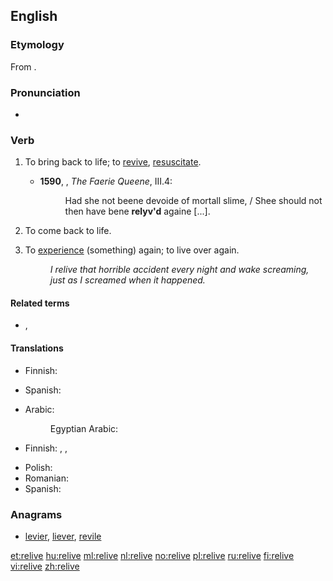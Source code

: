 ==English==
===Etymology===
From {{prefix|re|live|lang=en}}.

===Pronunciation===
*{{a|UK}} {{IPA|/ɹiːˈlɪv/|lang=en}}

===Verb===
{{en-verb|relives|reliving|relived|relived}}

# {{context|obsolete|transitive|lang=en}} To bring back to life; to [[revive]], [[resuscitate]]. {{defdate|16th-17th c.}}
#*'''1590''', {{w|Edmund Spenser}}, ''The Faerie Queene'', III.4:
#*:Had she not beene devoide of mortall slime, / Shee should not then have bene '''relyv'd''' againe [...].
# {{context|intransitive|lang=en}} To come back to life.
# {{context|transitive|lang=en}} To [[experience]] (something) again; to live over again. {{defdate|from 18th c.}}
#:''I relive that horrible accident every night and wake screaming, just as I screamed when it happened.''

====Related terms====
* {{l|en|re-experience}}, {{l|en|reexperience}}

====Translations====
{{trans-top|to come back to life}}
* Finnish: {{t+|fi|virota}}
{{trans-mid}}
* Spanish: {{t+|es|revivir}}
{{trans-bottom}}

{{trans-top|to experience again}}
* Arabic: {{t|ar|أَحْيَى}}
*: Egyptian Arabic: {{t|arz|يحيي|tr=yeḥyi|sc=Arab}}
* Finnish: {{t|fi|[[elää]] [[uudelleen]]}}, {{t|fi|[[kokea]] uudelleen}}, {{t|fi|[[käydä läpi]] uudelleen}}
{{trans-mid}}
* Polish: {{t|pl|[[przeżyć]] [[na nowo]]}}
* Romanian: {{t+|ro|retrăi}}
* Spanish: {{t+|es|revivir}}
{{trans-bottom}}

===Anagrams===
* [[levier#English|levier]], [[liever#English|liever]], [[revile#English|revile]]

[[et:relive]]
[[hu:relive]]
[[ml:relive]]
[[nl:relive]]
[[no:relive]]
[[pl:relive]]
[[ru:relive]]
[[fi:relive]]
[[vi:relive]]
[[zh:relive]]